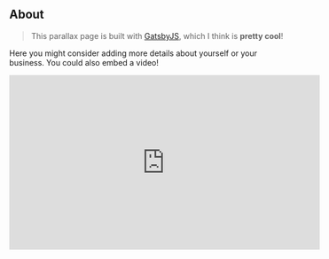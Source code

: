 ## About

> This parallax page is built with [GatsbyJS](https://www.gatsbyjs.org/), which I think is **pretty cool**!

Here you might consider adding more details about yourself or your business. You could also embed a video!

<iframe width="560" height="315" src="https://www.youtube.com/embed/vcmjDPDOk7c" frameborder="0" allow="accelerometer; autoplay; encrypted-media; gyroscope; picture-in-picture" allowfullscreen></iframe>
